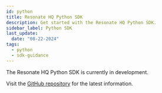 ```yaml
---
id: python
title: Resonate HQ Python SDK
description: Get started with the Resonate HQ Python SDK.
sidebar_label: Python SDK
last_update:
  date: "08-22-2024"
tags:
  - python
  - sdk-guidance
---
```


The Resonate HQ Python SDK is currently in development.

Visit the [GitHub repository](https://github.com/resonatehq/resonate-sdk-py) for the latest information.
